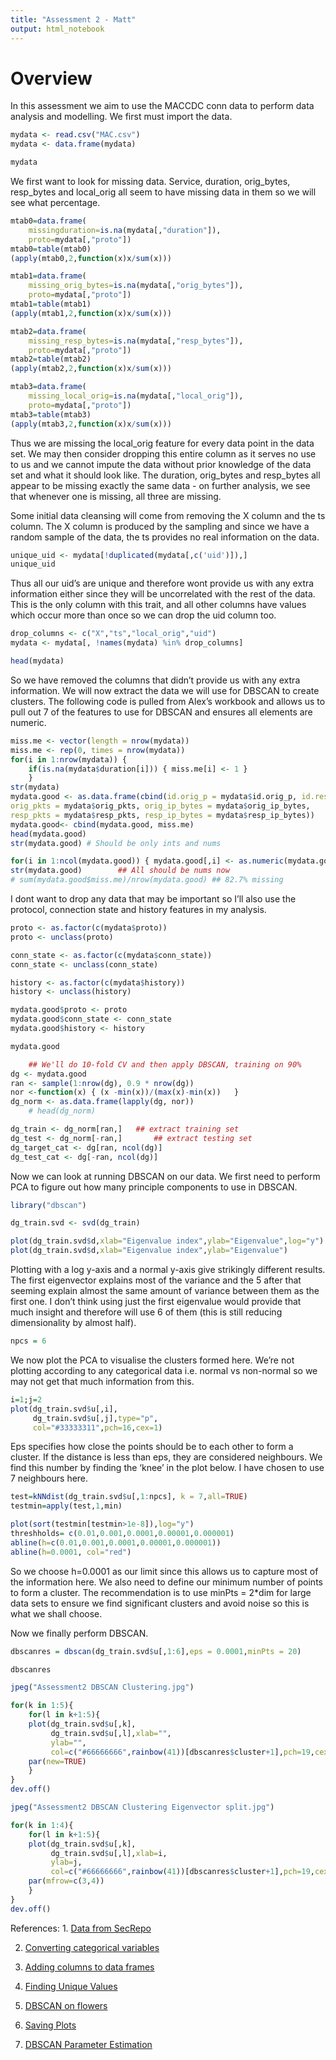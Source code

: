 ```yaml
---
title: "Assessment 2 - Matt"
output: html_notebook
---
```

# Overview
In this assessment we aim to use the MACCDC conn data to perform data analysis and modelling. We first must import the data.

```r
mydata <- read.csv("MAC.csv")
mydata <- data.frame(mydata)
```

```r
mydata
```
We first want to look for missing data. Service, duration, orig_bytes, resp_bytes and local_orig all seem to have missing data in them so we will see what percentage.

```r
mtab0=data.frame(
    missingduration=is.na(mydata[,"duration"]),
    proto=mydata[,"proto"])
mtab0=table(mtab0)
(apply(mtab0,2,function(x)x/sum(x)))

mtab1=data.frame(
    missing_orig_bytes=is.na(mydata[,"orig_bytes"]),
    proto=mydata[,"proto"])
mtab1=table(mtab1)
(apply(mtab1,2,function(x)x/sum(x)))

mtab2=data.frame(
    missing_resp_bytes=is.na(mydata[,"resp_bytes"]),
    proto=mydata[,"proto"])
mtab2=table(mtab2)
(apply(mtab2,2,function(x)x/sum(x)))

mtab3=data.frame(
    missing_local_orig=is.na(mydata[,"local_orig"]),
    proto=mydata[,"proto"])
mtab3=table(mtab3)
(apply(mtab3,2,function(x)x/sum(x)))
```
Thus we are missing the local_orig feature for every data point in the data set. We may then consider dropping this entire column as it serves no use to us and we cannot impute the data without prior knowledge of the data set and what it should look like. The duration, orig_bytes and resp_bytes all appear to be missing exactly the same data - on further analysis, we see that whenever one is missing, all three are missing. 

Some initial data cleansing will come from removing the X column and the ts column. The X column is produced by the sampling and since we have a random sample of the data, the ts provides no real information on the data.

```r
unique_uid <- mydata[!duplicated(mydata[,c('uid')]),]
unique_uid
```
Thus all our uid's are unique and therefore wont provide us with any extra information either since they will be uncorrelated with the rest of the data. This is the only column with this trait, and all other columns have values which occur more than once so we can drop the uid column too.

```r
drop_columns <- c("X","ts","local_orig","uid")
mydata <- mydata[, !names(mydata) %in% drop_columns]
```

```r
head(mydata)
```

So we have removed the columns that didn't provide us with any extra information. We will now extract the data we will use for DBSCAN to create clusters. The following code is pulled from Alex's workbook and allows us to pull out 7 of the features to use for DBSCAN and ensures all elements are numeric.

```r
miss.me <- vector(length = nrow(mydata))
miss.me <- rep(0, times = nrow(mydata))
for(i in 1:nrow(mydata)) {
	if(is.na(mydata$duration[i])) { miss.me[i] <- 1 }
	}
str(mydata)
mydata.good <- as.data.frame(cbind(id.orig_p = mydata$id.orig_p, id.resp_p = mydata$id.resp_p, 
orig_pkts = mydata$orig_pkts, orig_ip_bytes = mydata$orig_ip_bytes, 
resp_pkts = mydata$resp_pkts, resp_ip_bytes = mydata$resp_ip_bytes))
mydata.good<- cbind(mydata.good, miss.me)
head(mydata.good)
str(mydata.good) # Should be only ints and nums

for(i in 1:ncol(mydata.good)) { mydata.good[,i] <- as.numeric(mydata.good[,i]) }
str(mydata.good)		## All should be nums now
# sum(mydata.good$miss.me)/nrow(mydata.good) ## 82.7% missing

```

I dont want to drop any data that may be important so I'll also use the protocol, connection state and history features in my analysis.
```r
proto <- as.factor(c(mydata$proto))
proto <- unclass(proto)

conn_state <- as.factor(c(mydata$conn_state))
conn_state <- unclass(conn_state)

history <- as.factor(c(mydata$history))
history <- unclass(history)

mydata.good$proto <- proto
mydata.good$conn_state <- conn_state
mydata.good$history <- history

mydata.good
```

```r
	## We'll do 10-fold CV and then apply DBSCAN, training on 90%
dg <- mydata.good
ran <- sample(1:nrow(dg), 0.9 * nrow(dg))
nor <-function(x) { (x -min(x))/(max(x)-min(x))   }
dg_norm <- as.data.frame(lapply(dg, nor))
	# head(dg_norm)

dg_train <- dg_norm[ran,] 	## extract training set
dg_test <- dg_norm[-ran,]   	## extract testing set
dg_target_cat <- dg[ran, ncol(dg)]
dg_test_cat <- dg[-ran, ncol(dg)]
```

Now we can look at running DBSCAN on our data. We first need to perform PCA to figure out how many principle components to use in DBSCAN.

```r
library("dbscan")
```

```r
dg_train.svd <- svd(dg_train)
```

```r
plot(dg_train.svd$d,xlab="Eigenvalue index",ylab="Eigenvalue",log="y")
plot(dg_train.svd$d,xlab="Eigenvalue index",ylab="Eigenvalue")
```
Plotting with a log y-axis and a normal y-axis give strikingly different results. The first eigenvector explains most of the variance and the 5 after that seeming explain almost the same amount of variance between them as the first one. I don't think using just the first eigenvalue would provide that much insight and therefore will use 6 of them (this is still reducing dimensionality by almost half).

```r
npcs = 6
```

We now plot the PCA to visualise the clusters formed here. We're not plotting according to any categorical data i.e. normal vs non-normal so we may not get that much information from this.

```r
i=1;j=2
plot(dg_train.svd$u[,i],
     dg_train.svd$u[,j],type="p",
     col="#33333311",pch=16,cex=1)
```

Eps specifies how close the points should be to each other to form a cluster. If the distance is less than eps, they are considered neighbours. We find this number by finding the 'knee' in the plot below. I have chosen to use 7 neighbours here.

```r
test=kNNdist(dg_train.svd$u[,1:npcs], k = 7,all=TRUE)
testmin=apply(test,1,min)
```

```r
plot(sort(testmin[testmin>1e-8]),log="y")
threshholds= c(0.01,0.001,0.0001,0.00001,0.000001)
abline(h=c(0.01,0.001,0.0001,0.00001,0.000001))
abline(h=0.0001, col="red")
```

So we choose h=0.0001 as our limit since this allows us to capture most of the information here. We also need to define our minimum number of points to form a cluster. The recommendation is to use minPts = 2*dim for large data sets to ensure we find significant clusters and avoid noise so this is what we shall choose.

Now we finally perform DBSCAN.

```r
dbscanres = dbscan(dg_train.svd$u[,1:6],eps = 0.0001,minPts = 20)
```

```r
dbscanres
```

```r
jpeg("Assessment2 DBSCAN Clustering.jpg")

for(k in 1:5){
    for(l in k+1:5){
    plot(dg_train.svd$u[,k],
         dg_train.svd$u[,l],xlab="",
         ylab="",
         col=c("#66666666",rainbow(41))[dbscanres$cluster+1],pch=19,cex=0.5)
    par(new=TRUE)
    }
}
dev.off()
```

```r
jpeg("Assessment2 DBSCAN Clustering Eigenvector split.jpg")

for(k in 1:4){
    for(l in k+1:5){
    plot(dg_train.svd$u[,k],
         dg_train.svd$u[,l],xlab=i,
         ylab=j,
         col=c("#66666666",rainbow(41))[dbscanres$cluster+1],pch=19,cex=0.5)
    par(mfrow=c(3,4))
    }
}
dev.off()
```



References:
1. [Data from SecRepo](https://www.secrepo.com)

2. [Converting categorical variables](https://stackoverflow.com/questions/47922184/convert-categorical-variables-to-numeric-in-r/47923178)

3. [Adding columns to data frames](https://discuss.analyticsvidhya.com/t/how-to-add-a-column-to-a-data-frame-in-r/3278)

4. [Finding Unique Values](https://stackoverflow.com/questions/41906878/r-number-of-unique-values-in-a-column-of-data-frame)

5. [DBSCAN on flowers](https://www.geeksforgeeks.org/dbscan-clustering-in-r-programming/)

6. [Saving Plots](http://www.sthda.com/english/wiki/creating-and-saving-graphs-r-base-graphs)

7. [DBSCAN Parameter Estimation](https://en.wikipedia.org/wiki/DBSCAN#Parameter_estimation)